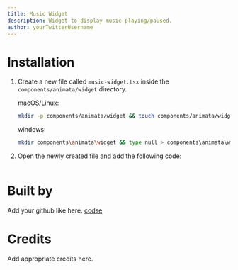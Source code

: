 ```yaml
---
title: Music Widget
description: Widget to display music playing/paused.
author: yourTwitterUsername
---
```


<ComponentPreview name="widget-music-widget--docs" />

# Installation

1. Create a new file called `music-widget.tsx` inside the `components/animata/widget` directory.

   macOS/Linux:
   ```bash
   mkdir -p components/animata/widget && touch components/animata/widget/music-widget.tsx
   ```

   windows:
   ```bash
   mkdir components\animata\widget && type null > components\animata\widget\music-widget.tsx
   ```

2. Open the newly created file and add the following code:

```jsx file=<rootDir>/animata/widget/music-widget.tsx

```

# Built by

   Add your github like here. [codse](https://github.com/codse)

# Credits

   Add appropriate credits here.